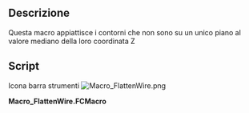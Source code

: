 <languages/>

<div class="mw-translate-fuzzy">
{{Macro/it
|Name=FlattenWire
|Icon=Macro_FlattenWire.png
|Translate=Wire appiattita su piano mediano
|Description=Questa macro appiattisce i contorni che non sono su un unico piano al valore mediano della loro coordinata Z
|Author=Yorik
|Version=1.1
|Date=2021-10-27
|FCVersion=Tutte
|Download=[https://www.freecadweb.org/wiki/images/2/2f/Macro_FlattenWire.png ToolBar Icon]
}}
</div>

<span id="Description"></span>
==Descrizione==

Questa macro appiattisce i contorni che non sono su un unico piano al valore mediano della loro coordinata Z

==Script==

Icona barra strumenti
[[Image:Macro_FlattenWire.png]]

'''Macro_FlattenWire.FCMacro'''

{{MacroCode|code=
import FreeCAD
obj = FreeCAD.ActiveDocument.ActiveObject
z = 0
for p in obj.Points: z += p.z
z = z/len(obj.Points)
newpoints = []
for p in obj.Points: newpoints.append(FreeCAD.Vector(p.x, p.y, z))
obj.Points = newpoints
}}